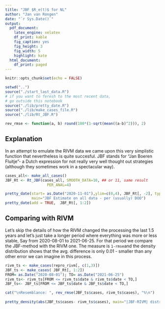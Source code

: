 ```yaml
---
title: "JBF $R_e(t)$ for NL"
author: "Jan van Rongen"
date: "`r Sys.Date()`"
output:
  pdf_document:
    latex_engine: xelatex
    df_print: kable
    fig_caption: yes
    fig_height: 3
    fig_width: 5
    highlight: kate
  html_document:
    df_print: paged
---
```

\fontsize{12}{14}
\setmainfont{DejaVu Sans}
\selectfont

```r
knitr::opts_chunk$set(echo = FALSE)

setwd("..")
source("./start_last_data.R")
# if you want to feresh to the most recent data, 
# go outside this notebook
source("./lib/pretty_date.R")
source("./lib/make_cases_file.R")
source("./lib/Rt_JBF.R")

rev_rmse <- function(a, b) round(100*(1-sqrt(mean((a-b)^2))), 2)

```

## Explanation

In an attempt to emulate the RIVM data we came upon this very simplistic function that nevertheless is quite succesful. JBF stands for "Jan Boeren Fluitje"- a Dutch expression for not really very well thought out strategies (although they sometimes work in a spectacular way).  

```r

cases_all<- make_all_cases()
JBF_Rt <- Rt_JBF(cases_all, SMOOTH_DATA=10, ## or 11, same result
                   PER_ANAL=4)

pretty_date(start= as.Date("2020-11-01"),ylim=c(0,4), JBF_Rt[, -2], type="a", 
            main="JBF Estimate on all data - per (usually) DOO")
pretty_date(add = TRUE,  JBF_Rt[, 1:2])


```

## Comparing with RIVM


Let's skip the details of how the RIVM changed the processing the last 1.5 years and let's just take a longer period where everything was more or less stable, Say from 2020-08-01 to 2021-06-25. For that period we compare the JBF-method with the RIVM one. The measure is `1-rmse`and the density distribution shows that the avg. difference is only 0.01 - smaller than any other error we can imagine in this process. 

```r
rivm_ts <- make_cases(repro_rivm[, c(1,3)])
JBF_ts <- make_cases( JBF_Rt[, 1:2])
FROM= as.Date("2020-08-01"); TO= as.Date("2021-06-25")
rivm_ts<- rivm_ts[FROM <= rivm_ts$date & rivm_ts$date < TO,]
JBF_ts<- JBF_ts[FROM <= JBF_ts$date & JBF_ts$date < TO,]

cat("\nResemblance: ", rev_rmse(JBF_ts$cases, rivm_ts$cases), "%\n")
  
pretty_density(abs(JBF_ts$cases- rivm_ts$cases), main="|JBF-RIVM| distribution (plus the 95% values area")    

```

